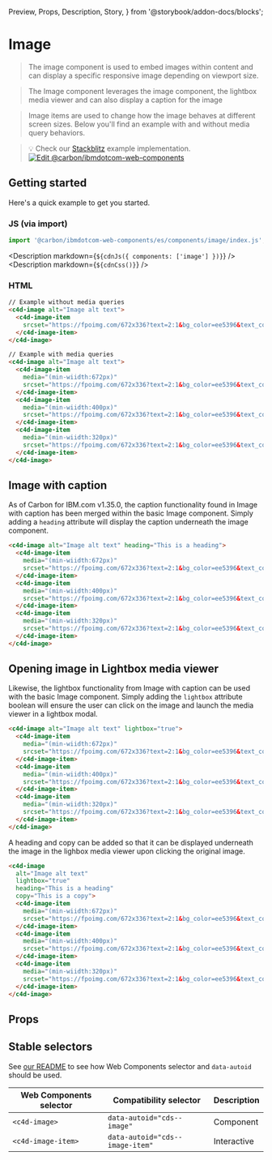   Preview,
  Props,
  Description,
  Story,
} from '@storybook/addon-docs/blocks';

# Image

> The image component is used to embed images within content and can display a
> specific responsive image depending on viewport size.

> The Image component leverages the image component, the lightbox media viewer
> and can also display a caption for the image

> Image items are used to change how the image behaves at different screen
> sizes. Below you'll find an example with and without media query behaviors.

> 💡 Check our
> [Stackblitz](https://stackblitz.com/github/carbon-design-system/carbon-for-ibm-dotcom/tree/main/packages/web-components/examples/stackblitz/components/image)
> example implementation.
> [![Edit @carbon/ibmdotcom-web-components](https://codesandbox.io/static/img/play-codesandbox.svg)](https://stackblitz.com/github/carbon-design-system/carbon-for-ibm-dotcom/tree/main/packages/web-components/examples/codesandbox/components/image)

## Getting started

Here's a quick example to get you started.

### JS (via import)

```javascript
import '@carbon/ibmdotcom-web-components/es/components/image/index.js';
```

<Description markdown={`${cdnJs({ components: ['image'] })}`} />
<Description markdown={`${cdnCss()}`} />

### HTML

```html
// Example without media queries
<c4d-image alt="Image alt text">
  <c4d-image-item
    srcset="https://fpoimg.com/672x336?text=2:1&bg_color=ee5396&text_color=161616">
  </c4d-image-item>
</c4d-image>

// Example with media queries
<c4d-image alt="Image alt text">
  <c4d-image-item
    media="(min-wiidth:672px)"
    srcset="https://fpoimg.com/672x336?text=2:1&bg_color=ee5396&text_color=161616">
  </c4d-image-item>
  <c4d-image-item
    media="(min-wiidth:400px)"
    srcset="https://fpoimg.com/672x336?text=2:1&bg_color=ee5396&text_color=161616">
  </c4d-image-item>
  <c4d-image-item
    media="(min-wiidth:320px)"
    srcset="https://fpoimg.com/672x336?text=2:1&bg_color=ee5396&text_color=161616">
  </c4d-image-item>
</c4d-image>
```

## Image with caption

As of Carbon for IBM.com v1.35.0, the caption functionality found in Image with
caption has been merged within the basic Image component. Simply adding a
`heading` attribute will display the caption underneath the image component.

```html
<c4d-image alt="Image alt text" heading="This is a heading">
  <c4d-image-item
    media="(min-wiidth:672px)"
    srcset="https://fpoimg.com/672x336?text=2:1&bg_color=ee5396&text_color=161616">
  </c4d-image-item>
  <c4d-image-item
    media="(min-wiidth:400px)"
    srcset="https://fpoimg.com/672x336?text=2:1&bg_color=ee5396&text_color=161616">
  </c4d-image-item>
  <c4d-image-item
    media="(min-wiidth:320px)"
    srcset="https://fpoimg.com/672x336?text=2:1&bg_color=ee5396&text_color=161616">
  </c4d-image-item>
</c4d-image>
```

## Opening image in Lightbox media viewer

Likewise, the lightbox functionality from Image with caption can be used with
the basic Image component. Simply adding the `lightbox` attribute boolean will
ensure the user can click on the image and launch the media viewer in a lightbox
modal.

```html
<c4d-image alt="Image alt text" lightbox="true">
  <c4d-image-item
    media="(min-wiidth:672px)"
    srcset="https://fpoimg.com/672x336?text=2:1&bg_color=ee5396&text_color=161616">
  </c4d-image-item>
  <c4d-image-item
    media="(min-wiidth:400px)"
    srcset="https://fpoimg.com/672x336?text=2:1&bg_color=ee5396&text_color=161616">
  </c4d-image-item>
  <c4d-image-item
    media="(min-wiidth:320px)"
    srcset="https://fpoimg.com/672x336?text=2:1&bg_color=ee5396&text_color=161616">
  </c4d-image-item>
</c4d-image>
```

A heading and copy can be added so that it can be displayed underneath the image
in the lighbox media viewer upon clicking the original image.

```html
<c4d-image
  alt="Image alt text"
  lightbox="true"
  heading="This is a heading"
  copy="This is a copy">
  <c4d-image-item
    media="(min-wiidth:672px)"
    srcset="https://fpoimg.com/672x336?text=2:1&bg_color=ee5396&text_color=161616">
  </c4d-image-item>
  <c4d-image-item
    media="(min-wiidth:400px)"
    srcset="https://fpoimg.com/672x336?text=2:1&bg_color=ee5396&text_color=161616">
  </c4d-image-item>
  <c4d-image-item
    media="(min-wiidth:320px)"
    srcset="https://fpoimg.com/672x336?text=2:1&bg_color=ee5396&text_color=161616">
  </c4d-image-item>
</c4d-image>
```

## Props

<Props of="cds-image" />

## Stable selectors

See
[our README](https://github.com/carbon-design-system/carbon-for-ibm-dotcom/tree/main/packages/web-components#stable-selectors-for-analytics-and-integratione2e-testing-in-web-components)
to see how Web Components selector and `data-autoid` should be used.

| Web Components selector | Compatibility selector          | Description |
| ----------------------- | ------------------------------- | ----------- |
| `<c4d-image>`           | `data-autoid="cds--image"`      | Component   |
| `<c4d-image-item>`      | `data-autoid="cds--image-item"` | Interactive |

<Description markdown={contributing} />
